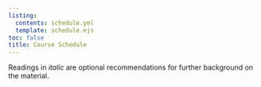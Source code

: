 ```yaml
---
listing: 
  contents: schedule.yml
  template: schedule.ejs
toc: false
title: Course Schedule
---
```


Readings in *italic* are optional recommendations for further background on the material.    